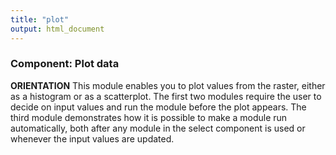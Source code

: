 ```yaml
---
title: "plot"
output: html_document
---
```


### **Component: Plot data**

**ORIENTATION**
This module enables you to plot values from the raster, either as a histogram or as a scatterplot. The first two modules require the user
to decide on input values and run the module before the plot appears. The third module demonstrates how it is possible to make a module
run automatically, both after any module in the select component is used or whenever the input values are updated. 
